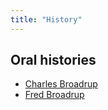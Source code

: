 ```yaml
---
title: "History"
---
```


## Oral histories

* [Charles Broadrup](https://youtu.be/TSXlAHH8_QE)
* [Fred Broadrup](https://youtu.be/V8UPK6WKCXE)
